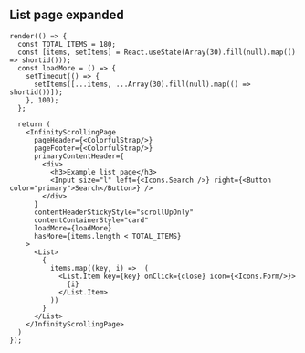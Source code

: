 
<Meta title="Components/Layout/Infinity Scrolling Page" />

## List page expanded
```tsx live
render(() => {
  const TOTAL_ITEMS = 180;
  const [items, setItems] = React.useState(Array(30).fill(null).map(() => shortid()));
  const loadMore = () => {
    setTimeout(() => {
      setItems([...items, ...Array(30).fill(null).map(() => shortid())]);
    }, 100);
  };

  return (
    <InfinityScrollingPage
      pageHeader={<ColorfulStrap/>}
      pageFooter={<ColorfulStrap/>}
      primaryContentHeader={
        <div>
          <h3>Example list page</h3>
          <Input size="l" left={<Icons.Search />} right={<Button color="primary">Search</Button>} />
        </div>
      }
      contentHeaderStickyStyle="scrollUpOnly"
      contentContainerStyle="card"
      loadMore={loadMore}
      hasMore={items.length < TOTAL_ITEMS}
    >
      <List>
        {
          items.map((key, i) =>  (
            <List.Item key={key} onClick={close} icon={<Icons.Form/>}>
              {i}
            </List.Item>
          ))
        }
      </List>
    </InfinityScrollingPage>
  )
});
```

<ArgsTable of={InfinityScrollingPage} />
